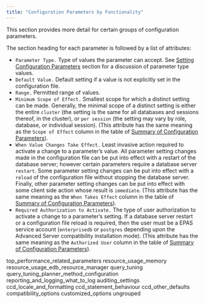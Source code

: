 ```yaml
---
title: "Configuration Parameters by Functionality"
---
```


<div id="configuration_parameters_by_functionality" class="registered_link"></div>




This section provides more detail for certain groups of configuration parameters.

The section heading for each parameter is followed by a list of attributes:

-   `Parameter Type.` Type of values the parameter can accept. See [Setting Configuration Parameters](../../04_configuration_parameters/#setting_configuration_parameters) section for a discussion of parameter type values.
-   `Default Value.` Default setting if a value is not explicitly set in the configuration file.
-   `Range.` Permitted range of values.
-   `Minimum Scope of Effect.` Smallest scope for which a distinct setting can be made. Generally, the minimal scope of a distinct setting is either the entire `cluster` (the setting is the same for all databases and sessions thereof, in the cluster), or `per session` (the setting may vary by role, database, or individual session). (This attribute has the same meaning as the `Scope of Effect` column in the table of [Summary of Configuration Parameters](../../04_configuration_parameters/#summary_of_configuration_parameters)).
-   `When Value Changes Take Effect.` Least invasive action required to activate a change to a parameter’s value. All parameter setting changes made in the configuration file can be put into effect with a restart of the database server; however certain parameters require a database server `restart`. Some parameter setting changes can be put into effect with a `reload` of the configuration file without stopping the database server. Finally, other parameter setting changes can be put into effect with some client side action whose result is `immediate`. (This attribute has the same meaning as the `When Takes Effect` column in the table of [Summary of Configuration Parameters](../../04_configuration_parameters/#summary_of_configuration_parameters)).
-   `Required Authorization to Activate.` The type of user authorization to activate a change to a parameter’s setting. If a database server restart or a configuration file reload is required, then the user must be a EPAS service account (`enterprisedb` or `postgres` depending upon the Advanced Server compatibility installation mode). (This attribute has the same meaning as the `Authorized User` column in the table of [Summary of Configuration Parameters](../../04_configuration_parameters/#summary_of_configuration_parameters)).

<div class="toctree" maxdepth="3">

top\_performance\_related\_parameters resource\_usage\_memory resource\_usage\_edb\_resource\_manager query\_tuning query\_tuning\_planner\_method\_configuration reporting\_and\_logging\_what\_to\_log auditing\_settings ccd\_locale\_and\_formatting ccd\_statement\_behaviour ccd\_other\_defaults compatibility\_options customized\_options ungrouped

</div>

